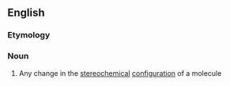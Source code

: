 ==English==

===Etymology===
{{prefix|en|stereo|mutation}}

===Noun===
{{en-noun}}

# {{lb|en|chemistry}} Any change in the [[stereochemical]] [[configuration]] of a molecule